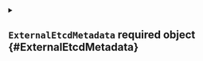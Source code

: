 


<details className="config-field" data-expandable="true">
<summary>

## `ExternalEtcdMetadata` <span className="config-field-required" data-required="true">required</span> <span className="config-field-type">object</span> <span className="config-field-default"></span> <span className="config-field-enum"></span> {#ExternalEtcdMetadata}



</summary>




<details className="config-field" data-expandable="false" open>
<summary>

### `labels` <span className="config-field-required" data-required="true">required</span> <span className="config-field-type">object</span> <span className="config-field-default"></span> <span className="config-field-enum"></span> {#ExternalEtcdMetadata-labels}



</summary>



</details>



<details className="config-field" data-expandable="false" open>
<summary>

### `annotations` <span className="config-field-required" data-required="true">required</span> <span className="config-field-type">object</span> <span className="config-field-default"></span> <span className="config-field-enum"></span> {#ExternalEtcdMetadata-annotations}



</summary>



</details>



<details className="config-field" data-expandable="false" open>
<summary>

### `podLabels` <span className="config-field-required" data-required="true">required</span> <span className="config-field-type">object</span> <span className="config-field-default"></span> <span className="config-field-enum"></span> {#ExternalEtcdMetadata-podLabels}



</summary>



</details>



<details className="config-field" data-expandable="false" open>
<summary>

### `podAnnotations` <span className="config-field-required" data-required="true">required</span> <span className="config-field-type">object</span> <span className="config-field-default"></span> <span className="config-field-enum"></span> {#ExternalEtcdMetadata-podAnnotations}



</summary>



</details>


</details>
